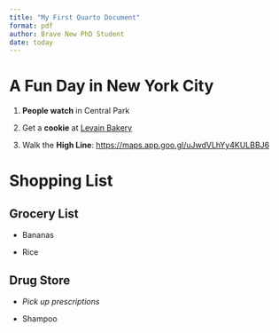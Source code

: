 ```yaml
---
title: "My First Quarto Document"
format: pdf
author: Brave New PhD Student
date: today
---
```


# A Fun Day in New York City

1. **People watch** in Central Park

2. Get a **cookie** at [Levain Bakery](https://levainbakery.com/)

3. Walk the **High Line**: <https://maps.app.goo.gl/uJwdVLhYy4KULBBJ6>

# Shopping List

## Grocery List

* Bananas

* Rice

## Drug Store

* *Pick up prescriptions*

* Shampoo
